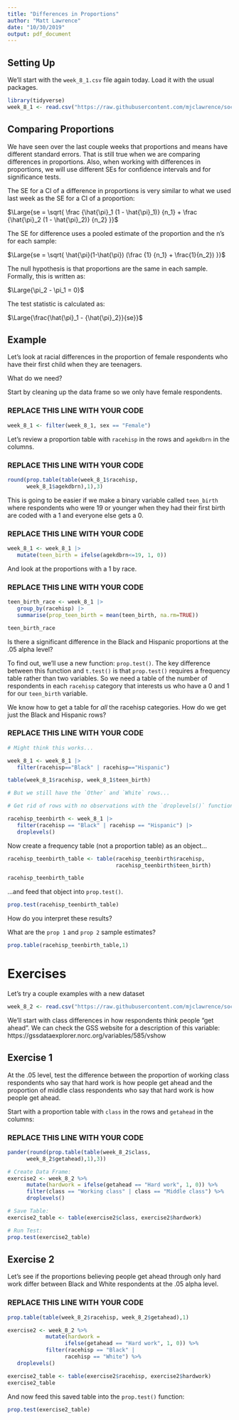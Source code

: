 ```yaml
---
title: "Differences in Proportions"
author: "Matt Lawrence"
date: "10/30/2019"
output: pdf_document
---
```


## Setting Up

We'll start with the `week_8_1.csv` file again today. Load it with the usual packages.

```r
library(tidyverse)
week_8_1 <- read.csv("https://raw.githubusercontent.com/mjclawrence/soci385_f21/main/data/week_8_1.csv")
```


## Comparing Proportions

We have seen over the last couple weeks that proportions and means have different standard errors. That is still true when we are comparing differences in proportions. Also, when working with differences in proportions, we will use different SEs for confidence intervals and for significance tests.

The SE for a CI of a difference in proportions is very similar to what we used last week as the SE for a CI of a proportion:

$\Large{se = \sqrt{ \frac {\hat{\pi}_1 (1 - \hat{\pi}_1)} {n_1} + \frac {\hat{\pi}_2 (1 - \hat{\pi}_2)} {n_2} }}$

The SE for difference uses a pooled estimate of the proportion and the n's for each sample:

$\Large{se = \sqrt{ \hat{\pi}(1-\hat{\pi})  (\frac {1} {n_1} + \frac{1}{n_2})  }}$

The null hypothesis is that proportions are the same in each sample. Formally, this is written as:

$\Large{\pi_2 - \pi_1 = 0}$

The test statistic is calculated as:

$\Large{\frac{\hat{\pi}_1 - {\hat{\pi}_2}}{se}}$


## Example

Let's look at racial differences in the proportion of female respondents who have their first child when they are teenagers.

What do we need?

Start by cleaning up the data frame so we only have female respondents.

### REPLACE THIS LINE WITH YOUR CODE

```r
week_8_1 <- filter(week_8_1, sex == "Female")
```


Let's review a proportion table with `racehisp` in the rows and `agekdbrn` in the columns.

### REPLACE THIS LINE WITH YOUR CODE

```r
round(prop.table(table(week_8_1$racehisp, 
      week_8_1$agekdbrn),1),3)
```


This is going to be easier if we make a binary variable called `teen_birth` where respondents who were 19 or younger when they had their first birth are coded with a 1 and everyone else gets a 0.

### REPLACE THIS LINE WITH YOUR CODE


```r
week_8_1 <- week_8_1 |> 
   mutate(teen_birth = ifelse(agekdbrn<=19, 1, 0))
```

And look at the proportions with a 1 by race.

### REPLACE THIS LINE WITH YOUR CODE


```r
teen_birth_race <- week_8_1 |> 
   group_by(racehisp) |> 
   summarise(prop_teen_birth = mean(teen_birth, na.rm=TRUE))

teen_birth_race
```

Is there a significant difference in the Black and Hispanic proportions at the .05 alpha level?

To find out, we'll use a new function: `prop.test()`. The key difference between this function and `t.test()` is that `prop.test()` requires a frequency table rather than two variables. So we need a table of the number of respondents in each `racehisp` category that interests us who have a 0 and 1 for our `teen_birth` variable.

We know how to get a table for *all* the racehisp categories. How do we get just the Black and Hispanic rows?

### REPLACE THIS LINE WITH YOUR CODE


```r
# Might think this works...

week_8_1 <- week_8_1 |> 
   filter(racehisp=="Black" | racehisp=="Hispanic")

table(week_8_1$racehisp, week_8_1$teen_birth)

# But we still have the `Other` and `White` rows...
```


```r

# Get rid of rows with no observations with the `droplevels()` function

racehisp_teenbirth <- week_8_1 |> 
   filter(racehisp == "Black" | racehisp == "Hispanic") |> 
   droplevels()
```


Now create a frequency table (not a proportion table) as an object...

```r
racehisp_teenbirth_table <- table(racehisp_teenbirth$racehisp,
                                  racehisp_teenbirth$teen_birth)

racehisp_teenbirth_table
```

...and feed that object into `prop.test()`.

```r
prop.test(racehisp_teenbirth_table)
```

How do you interpret these results?

What are the `prop 1` and `prop 2` sample estimates?

```r
prop.table(racehisp_teenbirth_table,1)
```


# Exercises

Let's try a couple examples with a new dataset

```r
week_8_2 <- read.csv("https://raw.githubusercontent.com/mjclawrence/soci385/master/data/week_8_2.csv")
```

We'll start with class differences in how respondents think people "get ahead". We can check the GSS website for a description of this variable: https://gssdataexplorer.norc.org/variables/585/vshow


## Exercise 1

At the .05 level, test the difference between the proportion of working class respondents who say that hard work is how people get ahead and the proportion of middle class respondents who say that hard work is how people get ahead. 

Start with a proportion table with `class` in the rows and `getahead` in the columns:

### REPLACE THIS LINE WITH YOUR CODE

```r
pander(round(prop.table(table(week_8_2$class, 
      week_8_2$getahead),1),3))
```

```r

# Create Data Frame:
exercise2 <- week_8_2 %>%
      mutate(hardwork = ifelse(getahead == "Hard work", 1, 0)) %>%
      filter(class == "Working class" | class == "Middle class") %>%
      droplevels()

# Save Table:
exercise2_table <- table(exercise2$class, exercise2$hardwork)

# Run Test:
prop.test(exercise2_table)
```

## Exercise 2

Let's see if the proportions believing people get ahead through only hard work differ between Black and White respondents at the .05 alpha level.

### REPLACE THIS LINE WITH YOUR CODE

```r
prop.table(table(week_8_2$racehisp, week_8_2$getahead),1)
```


```r
exercise2 <- week_8_2 %>%
            mutate(hardwork = 
                  ifelse(getahead == "Hard work", 1, 0)) %>%
            filter(racehisp == "Black" | 
                  racehisp == "White") %>%
   droplevels()
```

```r
exercise2_table <- table(exercise2$racehisp, exercise2$hardwork)
exercise2_table
```

And now feed this saved table into the `prop.test()` function:

```r
prop.test(exercise2_table)
```